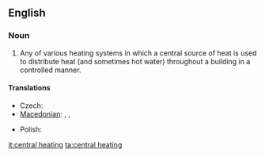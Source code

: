 ==English==

===Noun===
{{wikipedia}}
{{en-noun|sg=[[central]] [[heating]]|-}}

# Any of various heating systems in which a central source of heat is used to distribute heat (and sometimes hot water) throughout a building in a controlled manner.

====Translations====
{{trans-top|heating system}}
* Czech: {{t-|cs|ústřední topení|n}}
* [[Macedonian]]: {{t|mk|парно|n|tr=párno|sc=Cyrl}},  {{t|mk|парно греење|n|tr=párno gréenje|sc=Cyrl}},  {{t|mk|централно греење|n|tr=céntralno gréenje|sc=Cyrl}}
{{trans-mid}}
* Polish: {{t-|pl|centralne ogrzewanie|n}}
{{trans-bottom}}

[[it:central heating]]
[[ta:central heating]]